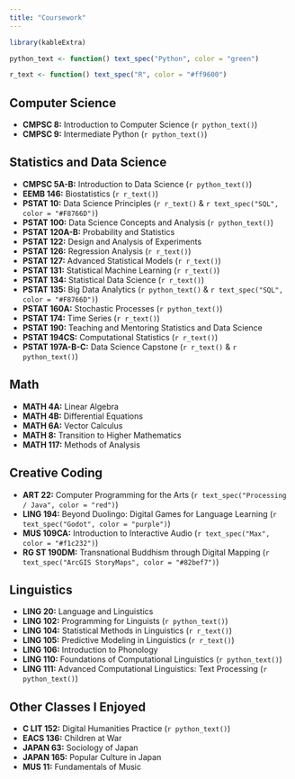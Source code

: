 ```yaml
---
title: "Coursework"
---
```


```r
library(kableExtra)

python_text <- function() text_spec("Python", color = "green")

r_text <- function() text_spec("R", color = "#ff9600")
```

## Computer Science

-   **CMPSC 8:** Introduction to Computer Science (`r python_text()`)
-   **CMPSC 9:** Intermediate Python (`r python_text()`)

## Statistics and Data Science

-   **CMPSC 5A-B:** Introduction to Data Science (`r python_text()`)
-   **EEMB 146:** Biostatistics (`r r_text()`)
-   **PSTAT 10:** Data Science Principles (`r r_text()` & `r text_spec("SQL", color = "#F8766D")`)
-   **PSTAT 100:** Data Science Concepts and Analysis (`r python_text()`)
-   **PSTAT 120A-B:** Probability and Statistics
-   **PSTAT 122:** Design and Analysis of Experiments
-   **PSTAT 126:** Regression Analysis (`r r_text()`)
-   **PSTAT 127:** Advanced Statistical Models (`r r_text()`)
-   **PSTAT 131:** Statistical Machine Learning (`r r_text()`)
-   **PSTAT 134:** Statistical Data Science (`r r_text()`)
-   **PSTAT 135:** Big Data Analytics (`r python_text()` & `r text_spec("SQL", color = "#F8766D")`)
-   **PSTAT 160A:** Stochastic Processes (`r python_text()`)
-   **PSTAT 174:** Time Series (`r r_text()`)
-   **PSTAT 190:** Teaching and Mentoring Statistics and Data Science
-   **PSTAT 194CS:** Computational Statistics (`r r_text()`)
-   **PSTAT 197A-B-C:** Data Science Capstone (`r r_text()` & `r python_text()`)

## Math

-   **MATH 4A:** Linear Algebra
-   **MATH 4B:** Differential Equations
-   **MATH 6A:** Vector Calculus
-   **MATH 8:** Transition to Higher Mathematics
-   **MATH 117:** Methods of Analysis

## Creative Coding

-   **ART 22:** Computer Programming for the Arts (`r text_spec("Processing / Java", color = "red")`)
-   **LING 194:** Beyond Duolingo: Digital Games for Language Learning (`r text_spec("Godot", color = "purple")`)
-   **MUS 109CA:** Introduction to Interactive Audio (`r text_spec("Max", color = "#f1c232")`)
-   **RG ST 190DM:** Transnational Buddhism through Digital Mapping (`r text_spec("ArcGIS StoryMaps", color = "#82bef7")`)

## Linguistics

-   **LING 20:** Language and Linguistics
-   **LING 102:** Programming for Linguists (`r python_text()`)
-   **LING 104:** Statistical Methods in Linguistics (`r r_text()`)
-   **LING 105:** Predictive Modeling in Linguistics (`r r_text()`)
-   **LING 106:** Introduction to Phonology
-   **LING 110:** Foundations of Computational Linguistics (`r python_text()`)
-   **LING 111:** Advanced Computational Linguistics: Text Processing (`r python_text()`)

## Other Classes I Enjoyed

-   **C LIT 152:** Digital Humanities Practice (`r python_text()`)
-   **EACS 136:** Children at War
-   **JAPAN 63:** Sociology of Japan
-   **JAPAN 165:** Popular Culture in Japan
-   **MUS 11:** Fundamentals of Music
